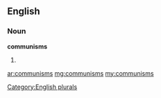 ==English==

===Noun===
'''communisms'''

# {{plural of|[[communism]]}}

[[Category:English plurals]]

[[ar:communisms]]
[[mg:communisms]]
[[my:communisms]]